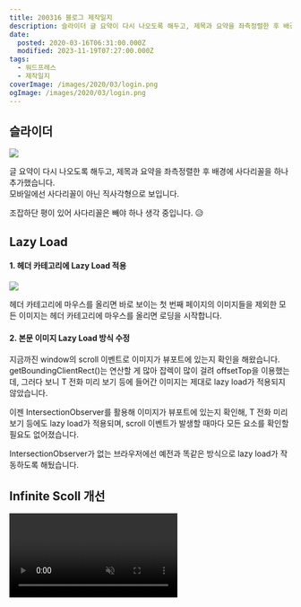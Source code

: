 ```yaml
---
title: 200316 블로그 제작일지
description: 슬라이더 글 요약이 다시 나오도록 해두고, 제목과 요약을 좌측정렬한 후 배경에 사다리꼴을 하나 추가했습니다.모바일에선 사다리꼴이 아닌 직사각형으로 보입니다. 조잡하단 평이 있어 사다리꼴은 빼야 하나 생각 중입니다. 😥 Lazy Load 1. 헤더 카테고리에 Lazy Load 적용 헤더 카테고리에 마우스를 올리면 바로 보이는 첫 번째 페이지의 이미지들을 제외한 모든 이미지는 헤더 카테고리에 마우스를 올리면 로딩을 시작합니다. 2.
date:
  posted: 2020-03-16T06:31:00.000Z
  modified: 2023-11-19T07:27:00.000Z
tags:
  - 워드프레스
  - 제작일지
coverImage: /images/2020/03/login.png
ogImage: /images/2020/03/login.png
---
```


## 슬라이더

![](/images/2020/03/slider.png)

글 요약이 다시 나오도록 해두고, 제목과 요약을 좌측정렬한 후 배경에 사다리꼴을 하나 추가했습니다.  
모바일에선 사다리꼴이 아닌 직사각형으로 보입니다.

조잡하단 평이 있어 사다리꼴은 빼야 하나 생각 중입니다. 😥

## Lazy Load

#### 1\. 헤더 카테고리에 Lazy Load 적용

![](/images/2020/03/lazyload-header-category.png)

헤더 카테고리에 마우스를 올리면 바로 보이는 첫 번째 페이지의 이미지들을 제외한 모든 이미지는 헤더 카테고리에 마우스를 올리면 로딩을 시작합니다.

#### 2\. 본문 이미지 Lazy Load 방식 수정

지금까진 window의 scroll 이벤트로 이미지가 뷰포트에 있는지 확인을 해왔습니다.  
getBoundingClientRect()는 연산할 게 많아 잡렉이 많이 걸려 offsetTop을 이용했는데, 그러다 보니 T 전화 미리 보기 등에 들어간 이미지는 제대로 lazy load가 적용되지 않았습니다.

이젠 IntersectionObserver를 활용해 이미지가 뷰포트에 있는지 확인해, T 전화 미리 보기 등에도 lazy load가 적용되며, scroll 이벤트가 발생할 때마다 모든 요소를 확인할 필요도 없어졌습니다.

IntersectionObserver가 없는 브라우저에선 예전과 똑같은 방식으로 lazy load가 작동하도록 해뒀습니다.

## Infinite Scoll 개선

<video autoPlay playsInline muted loop src="/images/2020/03/infinite-scroll.mp4" />

이전 페이지의 글을 클라이언트가 아닌 서버 사이드에서 가져오도록 업데이트했습니다.  
뒤로 가기를 누르면 이전 페이지의 내용을 불러와 추가하던 모습은 이제 보이지 않을 겁니다.

아직 태그 아카이브 등엔 적용하지 못했고, 카테고리 페이지에만 적용해뒀습니다.

조금 더 효율적으로 Infinite Scroll을 개선해보고 싶은데, 많이 어렵네요.

다음 페이지를 불러오는 효과도 이미지 로딩이 완료되면 페이드인 되도록 수정해둬, 덜컹거림 없이 모든 작업이 이뤄지도록 했습니다.

## Imagesloaded 제거

Masonry와 함께 쓰던 Imagesloaded 플러그인을 제거했습니다.  
제대로 확인해보니 작동도 올바르게 하고 있지 않더라고요.

다음 페이지를 불러올 때마다 해당 페이지의 모든 이미지를 불러왔는지 확인하도록 작업해두니 코드는 짧아지고 작동은 올바르게 하는 것 같네요.

## 사파리 오류 수정

![](/images/2020/03/KakaoTalk_20200314_002556913.jpg)

맥이 생겼고, 사파리를 쓸 수 있게 되어, 사파리의 오류도 수정해가는 중입니다.

* 홈 화면에 있는 parallax 스크롤이 이상하게 작동하던 오류
* 특정 그래디언트가 여전히 이상하게 표시되던 오류
* T 전화 미리 보기에서 사진의 높이를 자동으로 맞추지 못하던 오류

3가지 큰 오류를 수정했습니다.

![](/images/2020/03/grid-preview.png)

T 전화 미리 보기엔 display: grid를 활용했습니다.  
사파리가 아닌 브라우저에선 외형은 달라진 게 없습니다.

## 댓글 관련

#### 1\. 답글 달기 최적화

![](/images/2020/03/reply-1.png)

지금까진 답글 버튼을 클릭하면, 해당 링크에서 form의 내용을 가져와 html에 추가하는 방식을 사용해왔습니다.  
그러다 보니 답글 버튼을 클릭할 때마다 해당 링크를 fetch하고, event listener를 다시 추가하는 등 불필요한 작업을 많이 해야 했습니다.

이젠 답글 버튼을 클릭하면 해당 링크에서 form을 가져오는 게 아닌 form의 내용만 업데이트합니다.  
fetch도, event listener의 재추가도 할 필요가 없어졌습니다.

진작에 이렇게 해야 했는데, 왜 이상하게 작업해뒀는지 모르겠네요.

#### 2\. 비밀 댓글 추가

![](/images/2020/03/secret-comment.png)

태터툴즈 등엔 기본적으로 있는 기능이지만, 워드프레스엔 비밀 댓글 같은 기능이 없습니다.  
간혹 댓글에 들어간 이미지 등의 삭제를 요청하시는 분이 있어 비밀 댓글 기능을 조악하게나마 추가해봤습니다.

비밀 댓글을 남기면 유저의 이름만 노출되고 내용은 외부에 노출되지 않습니다.

주의사항에도 적었지만, 조악하게 만든 기능이라 작성자가 수정할 수 있는 시간이 지나버리면 작성자도 내용을 확인할 수 없단 단점이 있습니다.

#### 3\. 댓글 확인 버튼 최적화

댓글을 전송하는 장미 모양 버튼엔 svg를 이용했습니다.  
마우스를 올리면 장미가 보라색으로 변경되게 하려고 지금까지 svg를 html에 그대로 넣어두고 마우스를 올리면 fill이 변경되도록 해뒀는데, 이는 캐싱이 불가능하고, DOM의 크기가 커진단 단점이 있습니다.

svg를 외부로 빼고, 이미지를 불러오도록 하게 한 뒤 hue-rotate를 조절하는 필터를 이용해 보라색으로 바뀌도록 해 두 단점을 모두 해결했습니다.

## 테마 색상 팔레트 이동

![](/images/2020/03/theme.png)

지금까진 테마에 사용하는 색상 변수를 js를 이용해 html에 인라인 스타일로 추가하도록 했습니다.  
이 방식의 단점이, css를 수정할 때 해당 변수가 무슨 색상인지 파악하기 어렵고, html에 인라인 스타일로 많은 내용이 들어가 좀 지저분해 보이며, 테마 색상을 추가 / 삭제할 때마다 js와 css를 모두 수정해야 한다는 겁니다.

이젠 js로 테마의 이름만 html에 class로 추가하고, css에서 색상 변수를 관리하도록 해뒀습니다.

## 컨테이너의 전반적인 크기 조정

이전 / 다음 페이지를 불러오는 동안 표시하는 로더 때문에 메인 컨테이너의 위 / 아래에 쓸데없이 여백이 많이 들어가 있었습니다.  
제 부주의로 로더가 표시되지 않는 페이지에서까지 여백이 많이 들어가 있었고요.

로더의 크기를 줄이고, 로더가 표시되지 않을 부분엔 여백을 많이 줄여 공간이 과하게 넓어 보이지 않도록 했습니다.

## 다크 모드 원고 색

![](/images/2020/03/dark-mode-manuscript.png)

검은 배경에 붉은 테두리는 좀 너무하다 싶어 다크 모드에선 원고의 테두리가 파란색으로 표시되게 해뒀습니다.

## 로그인 페이지

![](/images/2020/03/login.png)

좀 더 깔끔하게 다듬어봤습니다.  
마음에 드는 사진은 죄다 피사체가 정중앙에 있다 보니 로그인 창이랑 항상 겹칩니다. 😭